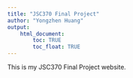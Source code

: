 ```yaml
---
title: "JSC370 Final Project"
author: "Yongzhen Huang"
output: 
    html_document:
        toc: TRUE
        toc_float: TRUE
---
```


This is my JSC370 Final Project website.